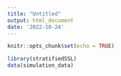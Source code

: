 ```yaml
---
title: "Untitled"
output: html_document
date: '2022-10-24'
---
```


```r
knitr::opts_chunk$set(echo = TRUE)
```

```r
library(stratifiedSSL)
data(simulation_data)
```
